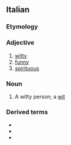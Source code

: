 ==Italian==

===Etymology===
{{suffix|it|spirito|oso}}

===Adjective===
{{it-adj|spiritos}}

# [[witty]]
# [[funny]]
# [[spirituous]]

===Noun===
{{it-noun|m|f=spiritosa}}

# A witty person; a [[wit]]

===Derived terms===
* {{l|it|spiritosaggine}}
* {{l|it|spiritosamente}}
* {{l|it|spiritosità}}